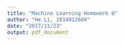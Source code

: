 ```yaml
---
title: "Machine Learning Homework 8"
author: "He Li, 2014012684"
date: "2017/11/23"
output: pdf_document
---
```




\newtheorem{pro}{Problem}

\begin{pro}
Suppose $\mathcal{A}$ has uniform stability $\beta$ with respect to loss $l$ and $l\leq M$, then with probability $1-\delta$,
$$
R(\mathcal{A}(S))\leq R_{\mathrm{emp}}(\mathcal{A}(S))+\beta+(n\beta+M)\sqrt{\frac{2 \log\frac{1}{\delta}}{n}}
$$
\end{pro}

\begin{proof}
Denote $f(S) = R(\mathcal{A}(S)) - R_{\mathrm{emp}}(\mathcal{A}(S))$. The theorem is equivalent to 
$$
\mathbb{P}[f(S)\geq\beta+\epsilon]\leq \exp(-\frac{n\epsilon^2}{2(n\beta+M)^2})
$$
\begin{align*}
E_{S}[R_{\mathrm{emp}}(\mathcal{A}(S))] &= E_{S} \left[\frac{1}{n}\sum_{i=1}^n l(\mathcal{A}(S),z_i)\right] \\
&= \frac{1}{n}\sum_{i=1}^n E_{S, z_i'} \left[ l(\mathcal{A}(S^i),z_i')\right]
\end{align*}
also, 
$$
E_S [R(\mathcal{A}(S))] = E_{S, z_i'} l(\mathcal{A}(S),z_i')
$$
By the definition of uniform stability, we know that
$$
| l(\mathcal{A}(S),z_i') - l(\mathcal{A}(S^i),z_i') | \leq \beta
$$
Therefore,
$$
E_S[f(S)] \leq \beta
$$
Also,
\begin{align*}
|f(S) - f(S^i)| 
&= |R(\mathcal{A}(S)) - R_{\mathrm{emp}}(\mathcal{A}(S)) - R(\mathcal{A}(S^i)) + R_{\mathrm{emp}}(\mathcal{A}(S^i))| \\
&\leq |R(\mathcal{A}(S)) - R(\mathcal{A}(S^i))| + \frac{1}{n}\sum_{i=1}^n |l(\mathcal{A}(S),z_i) - l(\mathcal{A}(S^i),z_i)| \\
&\leq \beta + \frac{n-1}{n} \beta + \frac{2M}{n} \\
&\leq 2(\beta + \frac{M}{n})
\end{align*}
Then, by Mcdiarmid's Lemma, 
$$
\mathbb{P}[f(S)\geq E_S[f(S)] + \epsilon]\leq \exp(-\frac{n\epsilon^2}{2(n\beta+M)^2})
$$
Therefore, by the fact that $E_S[f(S)] \leq \beta$
$$
\mathbb{P}[f(S)\geq\beta+\epsilon]\leq \exp(-\frac{n\epsilon^2}{2(n\beta+M)^2})
$$
\end{proof}









